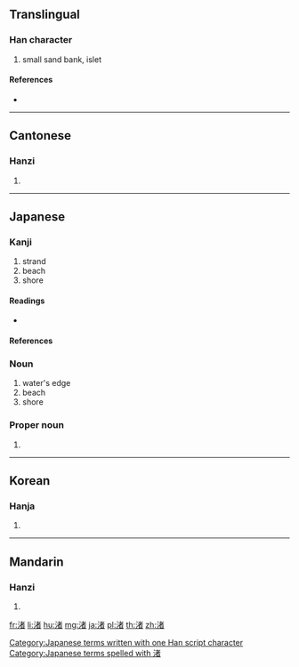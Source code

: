 ==Translingual==

===Han character===
{{Han char|rn=85|rad=水|as=08|sn=11|four=34160|canj=EJKA}}

# small sand bank, islet

====References====
* {{Han ref|kx=0633.410|dkj=17758|dj=1040.010|hdz=31640.040|uh=6E1A|ud=28186|bh=B25A|bd=45658}}

----

==Cantonese==

===Hanzi===
{{yue-hanzi|jyut=zyu2|y=jyu2}}

# {{defn|lang=yue|sort=水08}}

----

==Japanese==

===Kanji===
{{ja-kanji|grade=n|rs=水08}}

# strand
# beach
# shore

====Readings====
* {{ja-readings|on=[[しょ]] (sho)|kun=[[なぎさ]] (nagisa)|nanori=[[なぎ]] (nagi)}}

====References====
{{ja-kref
|ku=2977
|shift=8f8d
|jis=3D6D
|euc=BDED
|freq=2226
|nelson=2617
|newnelson=3164
|halpern=525
|kld=386
|heisig=1263
|tuttle=3a9.1
}}

===Noun===
{{ja-noun|なぎさ|count=-}}

# water's edge
# beach
# shore

===Proper noun===
{{ja-pos|proper|なぎさ}}

# {{given name|male|or=female|lang=ja|sort=なぎさ}}

[[Category:Japanese terms written with one Han script character]]
[[Category:Japanese terms spelled with 渚]]

----

==Korean==

===Hanja===
{{ko-hanja|hangeul=저|eumhun=|rv=jeo|mr=chŏ|y=ce}}

# {{defn|lang=ko|sort=水08}}

----

==Mandarin==

===Hanzi===
{{cmn-hanzi|pin=[[jù]] ([[ju4]]), [[zhǔ]] ([[zhu3]])|wg=chü<sup>4</sup>, chu<sup>3</sup>}}

# {{defn|lang=cmn|sort=水08}}

[[fr:渚]]
[[li:渚]]
[[hu:渚]]
[[mg:渚]]
[[ja:渚]]
[[pl:渚]]
[[th:渚]]
[[zh:渚]]